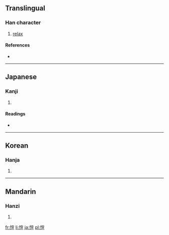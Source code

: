 ==Translingual==

===Han character===
{{Han char|rn=61|rad=心|as=09|sn=12|four=9301<sub>6</sub>|canj=心十一一 (PJMM)}}

# [[relax]]

====References====
* {{Han ref|kx=0393.260|dkj=10891|dj=0730.030|hdz=42331.060|uh=6103|ud=24835|bh=D94A|bd=55626}}

----

==Japanese==

===Kanji===
{{ja-kanji|grade=|rs=心09}}

# {{defn|Japanese|sort=心09}}

====Readings====
* {{ja-readings|on=[[けん]] (ken), [[せん]] (sen), [[かん]] (kan)|kun=[[ゆたか]] (yutaka), [[こころよい]] (kokoroyoi), [[わすれる]] (wasureru)}}

----

==Korean==

===Hanja===
{{ko-hanja|hangeul=선|eumhun=|rv=seon|mr=sŏn|y=sen}}

# {{defn|Korean|sort=心09}}

----

==Mandarin==

===Hanzi===
{{cmn-hanzi|pin=[[xuān]] ([[xuan1]]), [[xuǎn]] ([[xuan3]])|wg=hsüan<sup>1</sup>, hsüan<sup>3</sup>}}

# {{defn|Mandarin|sort=心09}}

[[fr:愃]]
[[li:愃]]
[[ja:愃]]
[[pl:愃]]